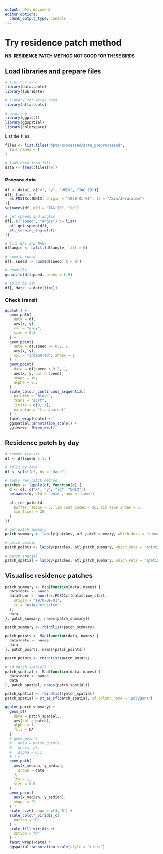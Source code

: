 ```yaml
---
output: html_document
editor_options: 
  chunk_output_type: console
---
```


# Try residence patch method

**NB: RESIDENCE PATCH METHOD NOT GOOD FOR THESE BIRDS**

## Load libraries and prepare files

```r
# libs for data
library(data.table)
library(lubridate)

# library for atlas data
library(atlastools)

# plotting
library(ggplot2)
library(ggspatial)
library(colorspace)
```

List the files.

```r
files <- list.files("data/processed/data_preprocessed",
  full.names = T
)
```


```r
# load data from file
data <- fread(files[49])
```

### Prepare data

```r
df <- data[, c("x", "y", "UNIX", "TAG_ID")]
df[, time := (
  as.POSIXct(UNIX, origin = "1970-01-01", tz = "Asia/Jerusalem")
)]
setnames(df, old = "TAG_ID", "id")

# get speeds and angles
df[, c("speed", "angle") := list(
  atl_get_speed(df),
  atl_turning_angle(df)
)]

# fill NAs and NANs
df$angle <- nafill(df$angle, fill = 0)

# smooth speed
df[, speed := runmed(speed, k = 9)]

# quantile
quantile(df$speed, probs = 0.9)

# split by day
df[, date := date(time)]
```

### Check transit

```r
ggplot() +
  geom_path(
    data = df,
    aes(x, y),
    col = "grey",
    size = 0.1
  ) +
  geom_point(
    data = df[speed >= 0.2, ],
    aes(x, y),
    col = "indianred", shape = 1
  ) +
  geom_point(
    data = df[speed < 0.2, ],
    aes(x, y, col = speed),
    shape = 19,
    alpha = 0.5
  ) +
  scale_colour_continuous_sequential(
    palette = "Blues",
    trans = "sqrt",
    limits = c(0, 1),
    na.value = "transparent"
  ) +
  facet_wrap(~date) +
  ggspatial::annotation_scale() +
  ggthemes::theme_map()
```

## Residence patch by day

```r
# remove transit
df <- df[speed < 1, ]

# split by date
df <- split(df, by = "date")

# apply res patch method
patches <- lapply(df, function(d) {
  d <- d[, c("x", "y", "id", "UNIX")]
  setnames(d, old = "UNIX", new = "time")

  atl_res_patch(d,
    buffer_radius = 5, lim_spat_indep = 20, lim_time_indep = 5,
    min_fixes = 20
  )
})

# get patch summary
patch_summary <- lapply(patches, atl_patch_summary, which_data = "summary")

# patch points
patch_points <- lapply(patches, atl_patch_summary, which_data = "points")

# patch spatial
patch_spatial = lapply(patches, atl_patch_summary, which_data = "spatial", buffer_radius = 5)
```

## Visualise residence patches

```r
patch_summary <- Map(function(data, names) {
  data$date <- names
  data$hour <- hour(as.POSIXct(data$time_start,
    origin = "1970-01-01",
    tz = "Asia/Jerusalem"
  ))
  data
}, patch_summary, names(patch_summary))

patch_summary <- rbindlist(patch_summary)

patch_points <- Map(function(data, names) {
  data$date <- names
  data
}, patch_points, names(patch_points))

patch_points <- rbindlist(patch_points)

# id patch spatials
patch_spatial <- Map(function(data, names) {
  data$date <- names
  data
}, patch_spatial, names(patch_spatial))

patch_spatial <- rbindlist(patch_spatial)
patch_spatial = st_as_sf(patch_spatial, sf_column_name = "polygons")

ggplot(patch_summary) +
  geom_sf(
    data = patch_spatial,
    aes(col = patch),
    alpha = 1,
    fill = NA
  )+
  # geom_point(
  #   data = patch_points,
  #   aes(x, y),
  #   alpha = 0.1
  # ) +
  geom_path(
    aes(x_median, y_median,
      group = date
    ),
    lty = 1,
    size = 0.5
  ) +
  geom_point(
    aes(x_median, y_median),
    shape = 21
  ) +
  scale_size(range = c(3, 8)) +
  scale_colour_viridis_c(
    option = "H"
  ) +
  scale_fill_viridis_c(
    option = "H"
  ) +
  facet_wrap(~date) +
  ggspatial::annotation_scale(style = "ticks")
```
